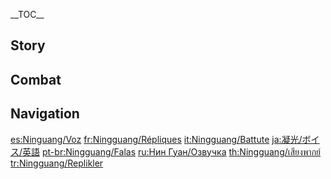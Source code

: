 {{CharacterTabs}}
{{LanguageTabs}}
__TOC__
==Story==
{{VO/Story
|character           = Ningguang
<!-- Hello -->
|vo_01_01_title      = Hello
|vo_01_01_file       = VO_{language}{character} Hello.ogg
|vo_01_01_tx         = I am Ningguang, Tianquan of [[Qixing]]. You wish to trade? You be my personal bodyguard, and I will show you how to get ahead in [[Liyue]].

<!-- Chats -->
|vo_02_01_title      = Chat: Antiques
|vo_02_01_file       = VO_{language}{character} Chat - Antiques.ogg
|vo_02_01_tx         = Even if an antique is priceless, the happiness it brings lasts for only the moment you obtain it.

|vo_02_02_title      = Chat: Trade War
|vo_02_02_file       = VO_{language}{character} Chat - Trade War.ogg
|vo_02_02_tx         = In a trade war, the perfect hunter leaves no trace.

|vo_02_03_title      = Chat: Investments
|vo_02_03_file       = VO_{language}{character} Chat - Investments.ogg
|vo_02_03_tx         = We should look for a new investment. [[Mora]] doesn't grow on trees.

<!-- Weather -->
|vo_03_01_title      = When It Rains
|vo_03_01_file       = VO_{language}{character} When It Rains.ogg
|vo_03_01_tx         = Huh, it's raining. Fetch an umbrella for me, would you?

|vo_03_02_title      = When It Snows
|vo_03_02_file       = VO_{language}{character} When It Snows.ogg
|vo_03_02_tx         = Nothing more than regular snowfall. One day I'll take you to see the "snow" that falls over in Liyue.

|vo_03_03_title      = When the Sun Is Out
|vo_03_03_file       = VO_{language}{character} When the Sun Is Out.ogg
|vo_03_03_tx         = Calm weather? Do not trust your eyes. Your eyes can lie to you.

|vo_03_04_title      = When the Wind Is Blowing
|vo_03_04_file       = VO_{language}{character} When the Wind Is Blowing.ogg
|vo_03_04_tx         = Gales like this can be the demise of fishermen, not to mention... Heh, never mind.

<!-- Greetings -->
|vo_04_01_title      = Good Morning
|vo_04_01_file       = VO_{language}{character} Good Morning.ogg
|vo_04_01_tx         = Morning. Report your affairs, in order of priority.

|vo_04_02_title      = Good Afternoon
|vo_04_02_file       = VO_{language}{character} Good Afternoon.ogg
|vo_04_02_tx         = [[Liuli Pavilion]] or [[Xinyue Kiosk]]. Which would you prefer to go to for lunch?

|vo_04_03_title      = Good Evening
|vo_04_03_quest      = Farewell, Archaic Lord
|vo_04_03_file       = VO_{language}{character} Good Evening.ogg
|vo_04_03_tx         = The tea house has no more rooms? Then come, sit in the [[Jade Chamber]]... if you can afford the price.

|vo_04_04_title      = Good Night
|vo_04_04_file       = VO_{language}{character} Good Night.ogg
|vo_04_04_tx         = Sure. Go rest. If anything important comes up, I will be sure to send for you.

<!-- About -->
|vo_05_01_title      = About {name}: Worldview
|vo_05_01_file       = VO_{language}{character} About {character} - Worldview.ogg
|vo_05_01_tx         = Be it simple price negotiation or a full-blown trade war, momentum and bargaining chips are but minor factors. To win, you need to be first to find out what cards your opponent is holding.

|vo_05_02_title      = About {name}: Impression
|vo_05_02_friendship = 4
|vo_05_02_quest      = A New Star Approaches
|vo_05_02_file       = VO_{language}{character} About {character} - Impression.ogg
|vo_05_02_tx         = Your impressions of me have changed? Haha, well, at first I required your strength, so naturally I had to be as cordial as possible. But now that we are partners bound by contract, we may do away with such pretentious formalities.

<!-- About Us -->
|vo_06_01_title      = About Us: Rumors
|vo_06_01_file       = VO_{language}{character} About Us - Rumors.ogg
|vo_06_01_tx         = I suppose you've heard enough rumors about me. Hehe... What kind of person am I? I shall leave that for you to decide... Of course, your judgement will become a part of the rumor.

|vo_06_02_title      = About Us: Observing
|vo_06_02_friendship = 6
|vo_06_02_file       = VO_{language}{character} About Us - Observations.ogg
|vo_06_02_tx         = You've been with me for some time now. Have you learned to observe? Then observe me. Observe me right down to my very core.

|vo_06_03_title      = About Us: Jade Chamber
|vo_06_03_friendship = 6
|vo_06_03_quest      = Farewell, Archaic Lord
|vo_06_03_file       = VO_{language}{character} About Us - Jade Chamber.ogg
|vo_06_03_tx         = Come forward, stand beside me. Do you see the Jade Chamber? At first it was just a room, and now it clouds Liyue. When the time comes that it hangs above all of the seven nations, you shall stand by my side on that day too.

<!-- Miscellany I -->
|vo_07_01_title      = About the [[Vision]]
|vo_07_01_friendship = 4
|vo_07_01_file       = VO_{language}{character} About the Vision.ogg
|vo_07_01_tx         = There's no need to use a Vision in affairs that Mora can solve. As far as affairs only a Vision can solve go, I know of only one...

|vo_07_02_title      = Something to Share: Banker
|vo_07_02_file       = VO_{language}{character} Something to Share - Banker.ogg
|vo_07_02_tx         = Gamblers always place their bets on the next dice roll... But the bankers always have the last laugh, and they never touch a single die.

|vo_07_03_title      = Something to Share: Goal
|vo_07_03_friendship = 6
|vo_07_03_quest      = A New Star Approaches
|vo_07_03_file       = VO_{language}{character} Something to Share - Goal.ogg
|vo_07_03_tx         = The departure of [[Rex Lapis]] will be no small test for both the Qixing and the city of Liyue. Seldom has any matter kept me tossing and turning at night like recent events.<br>Nevertheless, I shall not lose sight of my goal. There will come a day when the shadow cast by the Jade Chamber reaches every end of Teyvat.
|vo_07_03_mention    = Rex Lapis

|vo_07_04_title      = Interesting Things
|vo_07_04_file       = VO_{language}{character} Interesting Things.ogg
|vo_07_04_tx         = In Liyue's ancient texts, there's no shortage of mentioning the beauty of the [[Glaze Lily|glaze lily]], but in the modern era, the flower is on the brink of extinction. Now they can only be found in [[Yujing Terrace]], and as such to come with a hefty price tag.

<!-- About Others -->
|vo_08_01_title      = About [[Beidou]]: Fines
|vo_08_01_friendship = 4
|vo_08_01_file       = VO_{language}{character} About Beidou - Fines.ogg
|vo_08_01_tx         = That... captain. She clearly receives the adoration of many, but will always be the first to disregard the rules. The fines she has paid would be enough to buy her a whole new ship...
|vo_08_01_mention    = Beidou

|vo_08_02_title      = About Beidou: Attitude
|vo_08_02_friendship = 4
|vo_08_02_file       = VO_{language}{character} About Beidou - Attitude.ogg
|vo_08_02_tx         = Perhaps you've never heard me speak like this. All that can be said has been said &mdash; both the good and the bad &mdash; but she still does as she pleases. Forget it. Keep Beidou out of my sight.
|vo_08_02_mention    = Beidou

|vo_08_03_title      = About [[Zhongli]]
|vo_08_03_friendship = 4
|vo_08_03_file       = VO_{language}{character} About Zhongli.ogg
|vo_08_03_tx         = Zhongli... Of the [[Wangsheng Funeral Parlor]]. He's very versed in a great deal of affairs. Although... such excellent pawns are of no use to me until I know their weaknesses.
|vo_08_03_mention    = Zhongli

|vo_08_04_title      = About [[Xingqiu]]
|vo_08_04_friendship = 4
|vo_08_04_file       = VO_{language}{character} About Xingqiu.ogg
|vo_08_04_tx         = The second son of the [[Feiyun Commerce Guild]]. People like him can't stand the sight of me, which is only to be expected. I have no intention of troubling him either. Those who have different beliefs should not work together.
|vo_08_04_mention    = Xingqiu

|vo_08_05_title      = About [[Xiangling]]
|vo_08_05_friendship = 4
|vo_08_05_file       = VO_{language}{character} About Xiangling.ogg
|vo_08_05_tx         = That girl from [[Wanmin Restaurant]]... Her suspicion towards me is always written all over her face... Hehe, I wonder what face she would make if only she knew how much I helped finance that restaurant...
|vo_08_05_mention    = Xiangling

|vo_08_06_title      = About [[Ganyu]]
|vo_08_06_friendship = 4
|vo_08_06_file       = VO_{language}{character} About Ganyu.ogg
|vo_08_06_tx         = One cannot afford to be overly reliant on others &mdash; even when it comes to Ganyu. There is a Liyue saying which goes, "even the most meticulous can fall prey to happenstance." When there are important affairs to deal with, it is always safer to investigate and resolve them personally.
|vo_08_06_mention    = Ganyu

|vo_08_07_title      = About [[Yaoyao]]
|vo_08_07_friendship = 4
|vo_08_07_file       = VO_{language}{character} About Yaoyao.ogg
|vo_08_07_tx         = I presume you mean the girl whom Ganyu has taken under her wing. Do not worry, I have no plans to make this matter public. I am content to extend some leniency to the odd bit of mischievous maneuvering by that boat captain. One thing, though &mdash; Yaoyao seems to have become somewhat enamored with seafood lately. You should try to convince her to include some more fruits and vegetables in her diet.
|vo_08_07_mention    = Yaoyao,Ganyu,Beidou

|vo_08_08_title      = About [[Keqing]]
|vo_08_08_friendship = 4
|vo_08_08_quest      = A New Star Approaches
|vo_08_08_file       = VO_{language}{character} About Keqing.ogg
|vo_08_08_tx         = Yuheng... She has changed a lot recently. But is Liyue better off with the Yuheng we have now, or the Yuheng we used to know? Only time will tell.
|vo_08_08_actualtx   = '''The''' Yuheng... She has changed a lot recently. But is Liyue better off with the Yuheng we have now, or the Yuheng we used to know? Only time will tell.
|vo_08_08_mention    = Keqing

|vo_08_09_title      = About [[Jean]]
|vo_08_09_friendship = 4
|vo_08_09_file       = VO_{language}{character} About Jean.ogg
|vo_08_09_tx         = The Acting Grand Master of [[Mondstadt]], a strict and impeccable woman. Her flawless etiquette knows no fault, even her letters are meticulously written and creased according to the prescribed rules. It is such easily overlooked details that offer a glimpse into the true qualities of one's character.
|vo_08_09_mention    = Jean

|vo_08_10_title      = About [[Yanfei]]
|vo_08_10_friendship = 4
|vo_08_10_file       = VO_{language}{character} About Yanfei.ogg
|vo_08_10_tx         = Yanfei? I suppose you could say she's a dear rival of mine... Were she not so deft at explaining the meanders of the law and providing her clients with all sorts of cunning suggestions, it would take me many more months to identify existing loopholes in the legal codices and tighten them one by one.
|vo_08_10_mention    = Yanfei

|vo_08_11_title      = About [[Shenhe]]
|vo_08_11_friendship = 4
|vo_08_11_quest      = The Crane Returns on the Wind
|vo_08_11_file       = VO_{language}{character} About Shenhe.ogg
|vo_08_11_tx         = How is Miss Shenhe doing as of late? Please, look out for her whenever you can. I am most grateful to both of you for your assistance with rebuilding the Jade Chamber. Ahem, and on a more personal note &mdash; please know that if you are ever free, a cup of the finest tea will always be waiting for you here.
|vo_08_11_mention    = Shenhe

|vo_08_12_title      = About [[Yun Jin]]
|vo_08_12_friendship = 4
|vo_08_12_file       = VO_{language}{character} About Yun Jin.ogg
|vo_08_12_tx         = Yun Jin... Are you able to appreciate her performances? It might be difficult at first, but I would encourage you to give it a chance. The reason why I decided to invest into her opera troupe is quite simple: Elegant art forms like these deserve to be passed down to future generations.
|vo_08_12_mention    = Yun Jin

|vo_08_13_title      = About [[Yelan]]
|vo_08_13_friendship = 4
|vo_08_13_file       = VO_{language}{character} About Yelan.ogg
|vo_08_13_tx         = She's a very interesting character. I can say with the utmost confidence that she is someone I trust unreservedly. She handles herself impeccably, which means she stays beyond reproach. Hehe, since you both have high intelligence in common, hopefully you will get along very well.
|vo_08_13_mention    = Yelan

|vo_08_14_title      = About [[Xianyun]]
|vo_08_14_quest      = A Thousand Moonlit Miles
|vo_08_14_friendship = 4
|vo_08_14_file       = VO_{language}{character} About Xianyun.ogg
|vo_08_14_tx         = I plan to have Lady Xianyun over for a casual conversation over tea in a few days. I happen to have in my possession a number of mechanical devices, and I would be most interested to hear her insights on their design and use. It would also be a fine opportunity to hear about her experiences as an [[adeptus]] adapting to a new life in [[Liyue Harbor]]. All I require now is a suitable candidate to deliver the invitation to her on my behalf... Would you be interested, {{Traveler}}?
|vo_08_14_mention    = Xianyun

<!-- More About -->
|vo_09_01_title      = More About {name}: I
|vo_09_01_file       = VO_{language}{character} More About {character} - 01.ogg
|vo_09_01_tx         = Seeing as it's you, there's no need to keep up the formalities. You can be a little more casual. But I still ask that you respect my time. If you have something to say, be concise &mdash; I have no time to waste.

|vo_09_02_title      = More About {name}: II
|vo_09_02_friendship = 3
|vo_09_02_file       = VO_{language}{character} More About {character} - 02.ogg
|vo_09_02_tx         = I've always believed that children are the most naive and innocent. The reports they give me are of the most value. So what about you? What will you have for me?

|vo_09_03_title      = More About {name}: III
|vo_09_03_friendship = 4
|vo_09_03_file       = VO_{language}{character} More About {character} - 03.ogg
|vo_09_03_tx         = I've been thinking about something lately. If I were to keep you in Liyue, perhaps... at the right time, I might be able to leverage this city to... For now, it's mere conjecture. I should really consider whether the investment is worth it some more.

|vo_09_04_title      = More About {name}: IV
|vo_09_04_friendship = 5
|vo_09_04_file       = VO_{language}{character} More About {character} - 04.ogg
|vo_09_04_tx         = You can learn from me, and use Mora to make things a little easier for yourself. But remember, relationships built on Mora can only be relied on for a time. Hehe... and that is why I have never brought Mora into our relationship.

|vo_09_05_title      = More About {name}: V
|vo_09_05_friendship = 6
|vo_09_05_file       = VO_{language}{character} More About {character} - 05.ogg
|vo_09_05_tx         = This is truly a great investment. Sure, no Mora has been made from it, but the time I've spent with you is already a solid return. Haha, seems I win again &mdash; I put my money on the right person.

<!-- Miscellany II -->
|vo_10_01_title      = {name}'s Hobbies
|vo_10_01_file       = VO_{language}{character} Hobbies.ogg
|vo_10_01_tx         = Care for a game of Liyue Millennial? It'll give me an opportunity to see exactly how good you are as a player.

|vo_10_02_title      = {name}'s Troubles
|vo_10_02_file       = VO_{language}{character} Troubles.ogg
|vo_10_02_tx         = Concerns? If I told you the concerns of the Liyue Qixing, do you think your shoulders could bear the burden? And, if you ever make the mistake of mentioning them to others...

|vo_10_03_title      = Favorite Food
|vo_10_03_file       = VO_{language}{character} Favorite Food.ogg
|vo_10_03_tx         = A slow-boiled soup of leftover chicken and pork bones drenched over some cabbage leaves. I have few culinary requirements. Having a few staple dishes like this is enough.

|vo_10_04_title      = Least Favorite Food
|vo_10_04_file       = VO_{language}{character} Least Favorite Food.ogg
|vo_10_04_tx         = I've come across those who demand [[Golden Crab|golden crab]] for every meal. Though it all seems so grandiose, I really have no desire for such frivolousness. If you're ever thinking of taking me out for such a dinner, you'd be better off just giving the Mora to me directly.

<!-- Receiving a Gift -->
|vo_11_01_title      = Receiving a Gift: I
|vo_11_01_file       = VO Ningguang Receiving a Gift - 01.ogg
|vo_11_01_tx         = Mmm... You have surpassed my expectations, again.

|vo_11_02_title      = Receiving a Gift: II
|vo_11_02_file       = VO Ningguang Receiving a Gift - 02.ogg
|vo_11_02_tx         = With some things, if you haven't grasped the essentials, all the hard work in the world can go to waste... Know what I mean?

|vo_11_03_title      = Receiving a Gift: III
|vo_11_03_file       = VO Ningguang Receiving a Gift - 03.ogg
|vo_11_03_tx         = Ugh... It's the thought that counts.

<!-- Birthday -->
|vo_12_01_title      = Birthday (Aether Version)
|vo_12_01_file       = VO_{language}{character} Birthday - Aether.ogg
|vo_12_01_tx         = These are some of Liyue's finest brocades, woven from silk flowers. This one is for you, and this one... I hope that someday soon, you will be able to give it to [[Traveler's Sibling|your sister]] and I hope that she'll like it. I wish you both a happy birthday.
|vo_12_01_mention    = Traveler's Sibling

|vo_12_02_title      = Birthday (Lumine Version)
|vo_12_02_file       = VO_{language}{character} Birthday - Lumine.ogg
|vo_12_02_tx         = This is one of Liyue's finest brocades, woven from [[Silk Flower]]s. You can use it to have some clothing made, and have a happy birthday.

<!-- Feelings About Ascension -->
|vo_13_01_title      = Feelings About Ascension: Intro
|vo_13_01_ascension  = 1
|vo_13_01_file       = VO_{language}{character} Feelings About Ascension - 01.ogg
|vo_13_01_tx         = There's no style in resorting to violence. It's simply the worst of all the bad decisions you could make.

|vo_13_02_title      = Feelings About Ascension: Building Up
|vo_13_02_ascension  = 2
|vo_13_02_file       = VO_{language}{character} Feelings About Ascension - 02.ogg
|vo_13_02_tx         = Cashing in time and Mora for power... Interesting. This shows their true value.

|vo_13_03_title      = Feelings About Ascension: Climax
|vo_13_03_ascension  = 4
|vo_13_03_file       = VO_{language}{character} Feelings About Ascension - 03.ogg
|vo_13_03_tx         = What is it that you hold so dear that is making you so persistent...? No, don't tell me. Give me more time to understand you myself.

|vo_13_04_title      = Feelings About Ascension: Conclusion
|vo_13_04_ascension  = 6
|vo_13_04_file       = VO_{language}{character} Feelings About Ascension - 04.ogg
|vo_13_04_tx         = I'm usually not so quick to place my trust in others, but it seems I will no longer be able to make such claims. You've done splendidly. If only I had more like you... No, perhaps... you alone are enough.
}}

==Combat==
{{Combat VO
|character           = Ningguang

<!-- Elemental Skill -->
|skill_1_tx          = It's nothing.
|skill_2_tx          = Don't waste my time.
|skill_3_tx          = Hmph! Give up.

<!-- Elemental Burst -->
|burst_1_tx          = Your life is mine.
|burst_2_tx          = Submit!
|burst_3_tx          = Goodbye!

<!-- Sprint Start -->
|sprint-s_1_file     = Sprint Start 01,Sprint Start 02,Sprint Start 03

<!-- Deploying Wind Glider -->
|glider_1_file       = Deploying Wind Glider 01,Deploying Wind Glider 02,Deploying Wind Glider 03

<!-- Opening Treasure Chest -->
|chest_1_tx          = A keen eye.
|chest_2_tx          = We can't have treasure unaccounted for.
|chest_3_tx          = Wealth... why settle for less than more?

<!-- Low HP -->
|low-hp_1_tx         = You dare to hit me?
|low-hp_2_tx         = I'll remember that.
|low-hp_3_tx         = Urgh!

<!-- Ally Low HP -->
|ally-low-hp_1_tx    = You're out of moves.
|ally-low-hp_2_tx    = Given the circumstances, I'm happy to help.

<!-- Fallen -->
|fallen_1_tx         = We are all but pawns...
|fallen_2_tx         = The victor has been decided...
|fallen_3_tx         = Is this the end of Tianquan?

<!-- Light Hit Taken -->
|hit-l_1_file        = Light Hit Taken 02
|hit-l_1_tx          = Ugh... rude.
|hit-l_2_file        = Light Hit Taken 01,Light Hit Taken 03,Light Hit Taken 04,Light Hit Taken 05,Light Hit Taken 06

<!-- Heavy Hit Taken -->
|hit-h_1_tx          = Ugh! You wait!
|hit-h_2_tx          = Ugh! Blood repays blood!
|hit-h_3_file        = Heavy Hit Taken 03,Heavy Hit Taken 04,Heavy Hit Taken 05,Heavy Hit Taken 06

<!-- Joining Party -->
|join_1_tx           = Understood.
|join_2_tx           = Let's make haste.
|join_3_tx           = Don't disappoint me.

<!-- Light Attack -->
|atk-l_1_file        = Light Attack 01,Light Attack 02,Light Attack 03,Light Attack 04,Light Attack 05,Light Attack 06,Light Attack 07

<!-- Mid Attack -->
|atk-m_1_file        = Mid Attack 01,Mid Attack 02,Mid Attack 03

<!-- Heavy Attack -->
|atk-h_1_file        = Heavy Attack 01,Heavy Attack 02,Heavy Attack 03

<!-- Climbing -->
|climb_1_file        = Climbing 01,Climbing 02,Climbing 03,Climbing 04,Climbing 05

<!-- Jumping -->
|jump_1_file         = Jumping 01,Jumping 02,Jumping 03,Jumping 04,Jumping 05
}}

==Navigation==
{{Character Navbox|VO}}

[[es:Ninguang/Voz]]
[[fr:Ningguang/Répliques]]
[[it:Ningguang/Battute]]
[[ja:凝光/ボイス/英語]]
[[pt-br:Ningguang/Falas]]
[[ru:Нин Гуан/Озвучка]]
[[th:Ningguang/เสียงพากย์]]
[[tr:Ningguang/Replikler]]